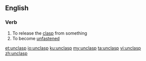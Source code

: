 ==English==
===Verb===
{{en-verb}}
# To release the [[clasp]] from something
# To become [[unfastened]]

[[et:unclasp]]
[[io:unclasp]]
[[ku:unclasp]]
[[my:unclasp]]
[[ta:unclasp]]
[[vi:unclasp]]
[[zh:unclasp]]